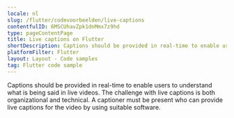 ```yaml
---
locale: nl
slug: /flutter/codevoorbeelden/live-captions
contentfulID: 6MSCUhavZpk1dnMmx7z9hd
type: pageContentPage
title: Live captions on Flutter
shortDescription: Captions should be provided in real-time to enable users to understand what is being said in live videos.
platformFilter: Flutter
layout: Layout - Code samples
tag: Flutter code sample
---
```


Captions should be provided in real-time to enable users to understand what is being said in live videos. The challenge with live captions is both organizational and technical. A captioner must be present who can provide live captions for the video by using suitable software.

<CodeSample id="media-captions-live" locale="nl" platform="flutter"/>